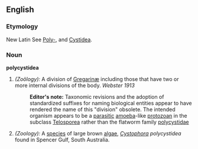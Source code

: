 ==English==
{{rfc|needs moving to Capitalized version, and reformatting as a standard taxonomic entry}}
===Etymology===
New Latin See [[Poly-]], and [[Cystidea]].
===Noun===
'''polycystidea'''

#''(Zoölogy):'' A division of [[Gregarinæ]] including those that have two or more internal divisions of the body.  ''Webster 1913''
#:'''Editor's note:'''  Taxonomic revisions and the adoption of standardized suffixes for naming biological entities appear to have rendered the name of this "division" obsolete.  The intended organism appears to be a [[parasitic]] [[amoeba]]-like [[protozoan]] in the subclass [[Telosporea]] rather than the flatworm family [[polycystidae]]
#''(Zoology):'' A [[species]] of large brown [[algae]], ''[[Cystophora]] polycystidea'' found in Spencer Gulf, South Australia.
